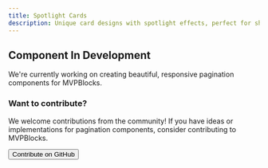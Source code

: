 ```yaml
---
title: Spotlight Cards
description: Unique card designs with spotlight effects, perfect for showcasing featured content
---
```



<div className="flex flex-col items-center justify-start space-y-8 py-4 text-center">
  <div className="space-y-2">
    <h2 className="text-3xl mt-0 font-bold tracking-tighter sm:text-4xl md:text-5xl">Component In Development</h2>
    <p className="mx-auto max-w-[700px] text-muted-foreground md:text-xl">
      We're currently working on creating beautiful, responsive pagination components for MVPBlocks.
    </p>
  </div>

<div className="w-full max-w-md rounded-lg border border-border bg-card/40 p-6 shadow-sm">
  <div className="space-y-2">
    <h3 className="text-xl font-bold">Want to contribute?</h3>
    <p className="text-sm text-muted-foreground">
      We welcome contributions from the community! If you have ideas or
      implementations for pagination components, consider contributing to
      MVPBlocks.
    </p>
  </div>
</div>

  <Link href="https://github.com/subhadeeproy3902/mvpblocks" target="_blank" rel="noopener noreferrer">
    <Button className="gap-2">
      <Github className="h-4 w-4" />
      Contribute on GitHub
    </Button>
  </Link>
</div>
